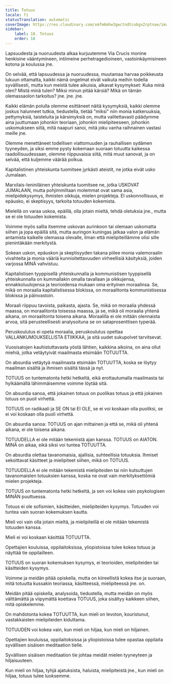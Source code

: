 ```yaml
---
title: Totuus
locale: fi
statusTranslation: automatic
coverImage: https://res.cloudinary.com/xmfm6mhw3gwctndtcubgx2rptnae/image/upload/v1740337243/small_cover_educacion_fundamental_a051170f1c.webp
sidebar:
    label: 18. Totuus
    order: 18
---
```

Lapsuudesta ja nuoruudesta alkaa kurjuutemme Via Crucis monine henkisine vääntymineen, intiimeine perhetragedioineen, vastoinkäymisineen kotona ja koulussa jne.

On selvää, että lapsuudessa ja nuoruudessa, muutamaa harvaa poikkeusta lukuun ottamatta, kaikki nämä ongelmat eivät vaikuta meihin todella syvällisesti, mutta kun meistä tulee aikuisia, alkavat kysymykset: Kuka minä olen? Mistä minä tulen? Miksi minun pitää kärsiä? Mikä on tämän olemassaolon tarkoitus? jne. jne. jne.

Kaikki elämän polulla olemme esittäneet näitä kysymyksiä, kaikki olemme joskus halunneet tutkia, tiedustella, tietää "miksi" niin monia katkeruuksia, pettymyksiä, taisteluita ja kärsimyksiä on, mutta valitettavasti päädymme aina juuttumaan johonkin teoriaan, johonkin mielipiteeseen, johonkin uskomukseen siitä, mitä naapuri sanoi, mitä joku vanha raihnainen vastasi meille jne.

Olemme menettäneet todellisen viattomuuden ja rauhallisen sydämen tyyneyden, ja siksi emme pysty kokemaan suoraan totuutta kaikessa raadollisuudessaan, olemme riippuvaisia siitä, mitä muut sanovat, ja on selvää, että kuljemme väärää polkua.

Kapitalistinen yhteiskunta tuomitsee jyrkästi ateistit, ne jotka eivät usko Jumalaan.

Marxilais-leniniläinen yhteiskunta tuomitsee ne, jotka USKOVAT JUMALAAN, mutta pohjimmiltaan molemmat ovat sama asia, mielipidekysymys, ihmisten oikkuja, mielen projekteja. EI uskonnollisuus, ei epäusko, ei skeptisyys, tarkoita totuuden kokemista.

Mielellä on varaa uskoa, epäillä, olla jotain mieltä, tehdä oletuksia jne., mutta se ei ole totuuden kokemista.

Voimme myös sallia itsemme uskovan aurinkoon tai olemaan uskomatta siihen ja jopa epäillä sitä, mutta auringon kuningas jatkaa valon ja elämän antamista kaikelle olemassa olevalle, ilman että mielipiteillämme olisi sille pienintäkään merkitystä.

Sokean uskon, epäuskon ja skeptisyyden takana piilee monia valemoraalin vivahteita ja monia vääriä kunnioitettavuuden virheellisiä käsityksiä, joiden varjossa MINÄ vahvistuu.

Kapitalistisen tyyppisellä yhteiskunnalla ja kommunistisen tyyppisellä yhteiskunnalla on kummallakin omalla tavallaan ja oikkujensa, ennakkoluulojensa ja teorioidensa mukaan oma erityinen moraalinsa. Se, mikä on moraalia kapitalistisessa blokissa, on moraalitonta kommunistisessa blokissa ja päinvastoin.

Moraali riippuu tavoista, paikasta, ajasta. Se, mikä on moraalia yhdessä maassa, on moraalitonta toisessa maassa, ja se, mikä oli moraalia yhtenä aikana, on moraalitonta toisena aikana. Moraalilla ei ole mitään olennaista arvoa, sitä perusteellisesti analysoituna se on sataprosenttisen typerää.

Peruskoulutus ei opeta moraalia, peruskoulutus opettaa VALLANKUMOUKSELLISTA ETIIKKAA, ja sitä uudet sukupolvet tarvitsevat.

Vuosisatojen kauhistuttavasta yöstä lähtien, kaikkina aikoina, on aina ollut miehiä, jotka vetäytyivät maailmasta etsimään TOTUUTTA.

On absurdia vetäytyä maailmasta etsimään TOTUUTTA, koska se löytyy maailman sisältä ja ihmisen sisältä tässä ja nyt.

TOTUUS on tuntematonta hetki hetkeltä, eikä erottautumalla maailmasta tai hylkäämällä lähimmäisemme voimme löytää sitä.

On absurdia sanoa, että jokainen totuus on puolikas totuus ja että jokainen totuus on puoli virhettä.

TOTUUS on radikaali ja SE ON tai EI OLE, se ei voi koskaan olla puoliksi, se ei voi koskaan olla puoli virhettä.

On absurdia sanoa: TOTUUS on ajan mittainen ja että se, mikä oli yhtenä aikana, ei ole toisena aikana.

TOTUUDELLA ei ole mitään tekemistä ajan kanssa. TOTUUS on AIATON. MINÄ on aikaa, eikä siksi voi tuntea TOTUUTTA.

On absurdia olettaa tavanomaisia, ajallisia, suhteellisia totuuksia. Ihmiset sekoittavat käsitteet ja mielipiteet siihen, mikä on TOTUUS.

TOTUUDELLA ei ole mitään tekemistä mielipiteiden tai niin kutsuttujen tavanomaisten totuuksien kanssa, koska ne ovat vain merkityksettömiä mielen projekteja.

TOTUUS on tuntematonta hetki hetkeltä, ja sen voi kokea vain psykologisen MINÄN puuttuessa.

Totuus ei ole sofismien, käsitteiden, mielipiteiden kysymys. Totuuden voi tuntea vain suoran kokemuksen kautta.

Mieli voi vain olla jotain mieltä, ja mielipiteillä ei ole mitään tekemistä totuuden kanssa.

Mieli ei voi koskaan käsittää TOTUUTTA.

Opettajien kouluissa, oppilaitoksissa, yliopistoissa tulee kokea totuus ja näyttää tie oppilailleen.

TOTUUS on suoran kokemuksen kysymys, ei teorioiden, mielipiteiden tai käsitteiden kysymys.

Voimme ja meidän pitää opiskella, mutta on kiireellistä kokea itse ja suoraan, mitä totuutta kussakin teoriassa, käsitteessä, mielipiteessä jne. on.

Meidän pitää opiskella, analysoida, tiedustella, mutta meidän on myös välttämättä ja viipymättä koettava TOTUUS, joka sisältyy kaikkeen siihen, mitä opiskelemme.

On mahdotonta kokea TOTUUTTA, kun mieli on levoton, kouristunut, vastakkaisten mielipiteiden kiduttama.

TOTUUDEN voi kokea vain, kun mieli on hiljaa, kun mieli on hiljainen.

Opettajien kouluissa, oppilaitoksissa ja yliopistoissa tulee opastaa oppilaita syvällisen sisäisen meditaation tielle.

Syvällisen sisäisen meditaation tie johtaa meidät mielen tyyneyteen ja hiljaisuuteen.

Kun mieli on hiljaa, tyhjä ajatuksista, haluista, mielipiteistä jne., kun mieli on hiljaa, totuus tulee luoksemme.

